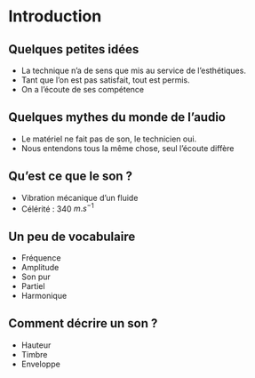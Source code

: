 # Introduction

## Quelques petites idées

+ La technique n'a de sens que mis au service de l'esthétiques.
+ Tant que l'on est pas satisfait, tout est permis.
+ On a l'écoute de ses compétence

## Quelques mythes du monde de l'audio

+ Le matériel ne fait pas de son, le technicien oui.
+ Nous entendons tous la même chose, seul l'écoute diffère

## Qu'est ce que le son ?

+ Vibration mécanique d'un fluide
+ Célérité : $340$ $m.s^{-1}$

## Un peu de vocabulaire

+ Fréquence
+ Amplitude
+ Son pur
+ Partiel
+ Harmonique

## Comment décrire un son ?

+ Hauteur
+ Timbre
+ Enveloppe